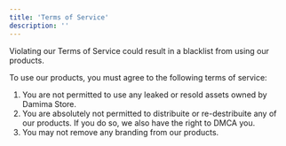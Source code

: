 ```yaml
---
title: 'Terms of Service'
description: ''
---
```


<Warning>
  Violating our Terms of Service could result in a blacklist from using our products.
</Warning>

To use our products, you must agree to the following terms of service:

1. You are not permitted to use any leaked or resold assets owned by Damima Store.
2. You are absolutely not permitted to distribuite or re-destribuite any of our products. If you do so, we also have the right to DMCA you.
3. You may not remove any branding from our products.